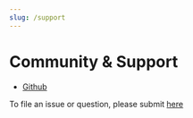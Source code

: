 ```yaml
---
slug: /support
---
```


# Community & Support

- [Github](https://github.com/webrpc/webrpc)

To file an issue or question, please submit [here](https://github.com/webrpc/webrpc/issues)

